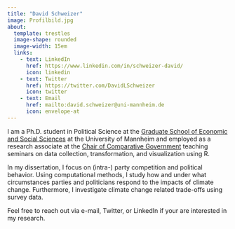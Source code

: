 ```yaml
---
title: "David Schweizer"
image: Profilbild.jpg
about: 
  template: trestles
  image-shape: rounded
  image-width: 15em
  links:
    - text: LinkedIn
      href: https://www.linkedin.com/in/schweizer-david/
      icon: linkedin
    - text: Twitter
      href: https://twitter.com/DavidLSchweizer
      icon: twitter
    - text: Email
      href: mailto:david.schweizer@uni-mannheim.de
      icon: envelope-at
---
```


I am a Ph.D. student in Political Science at the [Graduate School of Economic and Social Sciences](https://www.uni-mannheim.de/gess/) at the University of Mannheim and employed as a research associate at the [Chair of Comparative Government](https://www.sowi.uni-mannheim.de/en/debus/) teaching seminars on data collection, transformation, and visualization using R.

In my dissertation, I focus on (intra-) party competition and political behavior. Using computational methods, I study how and under what circumstances parties and politicians respond to the impacts of climate change. Furthermore, I investigate climate change related trade-offs using survey data.

Feel free to reach out via e-mail, Twitter, or LinkedIn if your are interested in my research.
